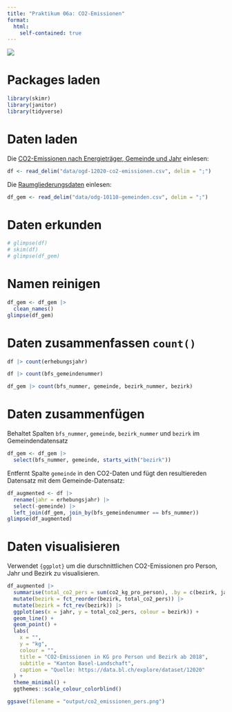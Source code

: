 ```yaml
---
title: "Praktikum 06a: CO2-Emissionen"
format: 
  html:
    self-contained: true
---
```


![](output/co2_emissionen_pers.png)

# Packages laden

```r
library(skimr)
library(janitor)
library(tidyverse)
```

# Daten laden

Die [CO2-Emissionen nach Energieträger, Gemeinde und Jahr](https://data.bl.ch/explore/dataset/12020/) einlesen:

```r
df <- read_delim("data/ogd-12020-co2-emissionen.csv", delim = ";")
```

Die [Raumgliederungsdaten](https://data.bl.ch/explore/dataset/10110/table) einlesen:

```r
df_gem <- read_delim("data/odg-10110-gemeinden.csv", delim = ";")
```

# Daten erkunden

```r
# glimpse(df)
# skim(df)
# glimpse(df_gem)
```

# Namen reinigen

```r
df_gem <- df_gem |> 
  clean_names()
glimpse(df_gem)
```


# Daten zusammenfassen `count()`

```r
df |> count(erhebungsjahr)
```

```r
df |> count(bfs_gemeindenummer)
```
```r
df_gem |> count(bfs_nummer, gemeinde, bezirk_nummer, bezirk)
```
# Daten zusammenfügen

Behaltet Spalten `bfs_nummer`, `gemeinde`, `bezirk_nummer` und `bezirk` im Gemeindendatensatz
```r
df_gem <- df_gem |> 
  select(bfs_nummer, gemeinde, starts_with("bezirk"))
```
Entfernt Spalte `gemeinde` in den CO2-Daten und fügt den resultiereden Datensatz mit dem Gemeinde-Datensatz:

```r
df_augmented <- df |> 
  rename(jahr = erhebungsjahr) |> 
  select(-gemeinde) |>
  left_join(df_gem, join_by(bfs_gemeindenummer == bfs_nummer))
glimpse(df_augmented)
```

# Daten visualisieren

Verwendet `{ggplot}` um die durschnittlichen CO2-Emissionen pro Person, Jahr und Bezirk zu visualisieren.

```r
df_augmented |> 
  summarise(total_co2_pers = sum(co2_kg_pro_person), .by = c(bezirk, jahr)) |> 
  mutate(bezirk = fct_reorder(bezirk, total_co2_pers)) |> 
  mutate(bezirk = fct_rev(bezirk)) |> 
  ggplot(aes(x = jahr, y = total_co2_pers, colour = bezirk)) +
  geom_line() +
  geom_point() +
  labs(
    x = "",
    y = "kg",
    colour = "",
    title = "CO2-Emissionen in KG pro Person und Bezirk ab 2018",
    subtitle = "Kanton Basel-Landschaft",
    caption = "Quelle: https://data.bl.ch/explore/dataset/12020"
  ) +
  theme_minimal() +
  ggthemes::scale_colour_colorblind()
``` 

```r
ggsave(filename = "output/co2_emissionen_pers.png")
```


